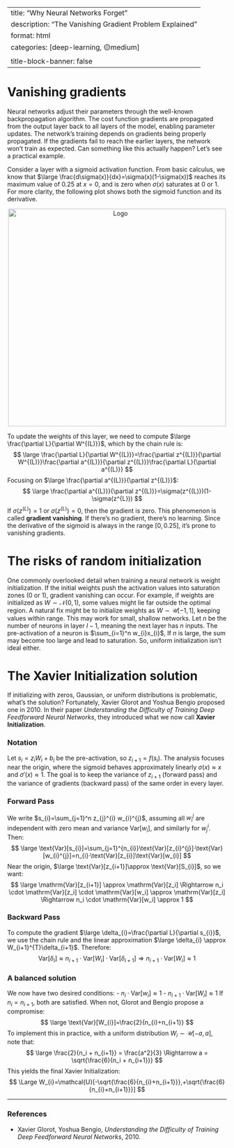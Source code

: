 
--- 
title: "Why Neural Networks Forget"
description: "The Vanishing Gradient Problem Explained"
format: html
categories: [deep-learning, 🟡medium]
title-block-banner: false
---

# Vanishing gradients 

Neural networks adjust their parameters through the well-known backpropagation algorithm. The cost function gradients are propagated from the output layer back to all layers of the model, enabling parameter updates. The network’s training depends on gradients being properly propagated. If the gradients fail to reach the earlier layers, the network won’t train as expected. Can something like this actually happen? Let’s see a practical example. 

Consider a layer with a sigmoid activation function. From basic calculus, we know that 
$\large \frac{d\sigma(x)}{dx}=\sigma(x)(1-\sigma(x))$ reaches its maximum value of 0.25 at $x=0$, and is zero when $\sigma(x)$ saturates at 0 or 1. For more clarity, the following plot shows both the sigmoid function and its derivative.

<div style="text-align: center;">
  <img src="../images/sigmoid_derivative.png" alt="Logo" width="500"/>
</div>


To update the weights of this layer, we need to compute $\large \frac{\partial L}{\partial W^{(L)}}$, which by the chain rule is: 
$$ 
\large \frac{\partial L}{\partial W^{(L)}}=\frac{\partial z^{(L)}}{\partial W^{(L)}}\frac{\partial a^{(L)}}{\partial z^{(L)}}\frac{\partial L}{\partial a^{(L)}}
$$
Focusing on $\large \frac{\partial a^{(L)}}{\partial z^{(L)}}$: 
$$ 
\large \frac{\partial a^{(L)}}{\partial z^{(L)}}=\sigma(z^{(L)})(1-\sigma(z^{L}))
$$
If $\sigma(z^{(L)})=1$ or $\sigma(z^{(L)})=0$, then the gradient is zero. This phenomenon is called **gradient vanishing**. If there’s no gradient, there’s no learning. Since the derivative of the sigmoid is always in the range $[0,0.25]$, it's prone to vanishing gradients. 

# The risks of random initialization 

One commonly overlooked detail when training a neural network is weight initialization. If the initial weights push the activation values into saturation zones (0 or 1), gradient vanishing can occur. For example, if weights are initialized as $W\sim\mathcal{N}(0,1)$, some values might lie far outside the optimal region. A natural fix might be to initialize weights as $W\sim\mathcal{U}[-1,1]$, keeping values within range. This may work for small, shallow networks. Let $n$ be the number of neurons in layer $l-1$, meaning the next layer has $n$ inputs. The pre-activation of a neuron is $\sum_{i=1}^n w_{i}x_{i}$, If $n$ is large, the sum may become too large and lead to saturation. So, uniform initialization isn’t ideal either. 

# The Xavier Initialization solution 

If initializing with zeros, Gaussian, or uniform distributions is problematic, what’s the solution? Fortunately, Xavier Glorot and Yoshua Bengio proposed one in 2010. In their paper _Understanding the Difficulty of Training Deep Feedforward Neural Networks_, they introduced what we now call **Xavier Initialization**. 

### Notation 

Let $s_{i}=z_{i}W_{i}+b_{i}$ be the pre-activation, so $z_{i+1}=f(s_{i})$. The analysis focuses near the origin, where the sigmoid behaves approximately linearly $\sigma(x)\approx x$ and $\sigma'(x)\approx 1$. The goal is to keep the variance of $z_{i+1}$ (forward pass) and the variance of gradients (backward pass) of the same order in every layer.

### Forward Pass 

We write $s_{i}=\sum_{j=1}^n z_{j}^{i} w_{i}^{j}$, assuming all $w_{i}^{j}$ are independent with zero mean and variance $\text{Var}[w_{i}]$, and similarly for $w_{j}^{i}$. Then: 
$$
\large \text{Var}[s_{i}]=\sum_{j=1}^{n_{i}}\text{Var}[z_{i}^{j}]·\text{Var}[w_{i}^{j}]=n_{i}·\text{Var}[z_{i}]\text{Var}[w_{i}]
$$
Near the origin, $\large \text{Var}[z_{i+1}]\approx \text{Var}[S_{i}]$, so we want: 
$$
\large \mathrm{Var}[z_{i+1}] \approx \mathrm{Var}[z_i] \Rightarrow n_i \cdot \mathrm{Var}[z_i] \cdot \mathrm{Var}[w_i] \approx \mathrm{Var}[z_i] \Rightarrow n_i \cdot \mathrm{Var}[w_i] \approx 1
$$

### Backward Pass 

To compute the gradient $\large \delta_{i}=\frac{\partial L}{\partial s_{i}}$, we use the chain rule and the linear approximation $\large \delta_{i} \approx W_{i+1}^{T}\delta_{i+1}$. Therefore: 
$$
\mathrm{Var}[\delta_i] \approx n_{i+1} \cdot \mathrm{Var}[W_i] \cdot \mathrm{Var}[\delta_{i+1}] \Rightarrow n_{i+1} \cdot \mathrm{Var}[W_i] \approx 1
$$

### A balanced solution 

We now have two desired conditions: 
- $n_i \cdot \mathrm{Var}[w_i] \approx 1$ 
- $n_{i+1} \cdot \mathrm{Var}[W_i] \approx 1$ 
If $n_{i}=n_{i+1}$, both are satisfied. When not, Glorot and Bengio propose a compromise: 
$$
\large \text{Var}[W_{i}]=\frac{2}{n_{i}+n_{i+1}}
$$
To implement this in practice, with a uniform distribution $W_{i}\sim \mathcal{U}[-a,a]$, note that: 
$$
\large \frac{2}{n_i + n_{i+1}} = \frac{a^2}{3} \Rightarrow a = \sqrt{\frac{6}{n_i + n_{i+1}}}
$$
This yields the final Xavier Initialization: 
$$
\Large W_{i}=\mathcal{U}[-\sqrt{\frac{6}{n_{i}+n_{i+1}}},+\sqrt{\frac{6}{n_{i}+n_{i+1}}}] 
$$

---

### References 

- Xavier Glorot, Yoshua Bengio, _Understanding the Difficulty of Training Deep Feedforward Neural Networks_, 2010.
